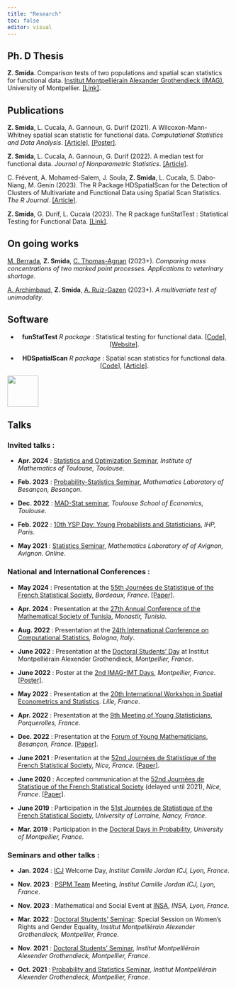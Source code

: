```yaml
---
title: "Research"
toc: false
editor: visual
---
```


## Ph. D Thesis
**Z. Smida**. Comparison tests of two populations and spatial scan statistics for functional data. [Institut Montpelliérain Alexander Grothendieck (IMAG)](https://imag.umontpellier.fr/#:~:text=L'Institut%20Montpelli%C3%A9rain%20Alexander%20Grothendieck,de%20l'Universit%C3%A9%20de%20Montpellier.), University of Montpellier. [\[Link\]](https://theses.hal.science/tel-04604008).



## Publications

**Z. Smida**, L. Cucala, A. Gannoun, G. Durif (2021). A Wilcoxon-Mann-Whitney spatial scan statistic for functional data. *Computational Statistics and Data Analysis*. [\[Article\]](https://www.sciencedirect.com/science/article/abs/pii/S0167947321002127?via%3Dihub), [\[Poster\]](poster_scan_ZS.pdf).

**Z. Smida**, L. Cucala, A. Gannoun, G. Durif (2022). A median test for functional data. *Journal of Nonparametric Statistics*. [\[Article\]](https://www.tandfonline.com/doi/full/10.1080/10485252.2022.2064997).

C. Frévent, A. Mohamed-Salem, J. Soula, **Z. Smida**, L. Cucala, S. Dabo-Niang, M. Genin (2023). The R Package HDSpatialScan for the Detection of Clusters of Multivariate and Functional Data using Spatial Scan Statistics. *The R Journal*. [\[Article\]](https://journal.r-project.org/articles/RJ-2022-045/).

**Z. Smida**, G. Durif, L. Cucala (2023). The R package funStatTest : Statistical Testing for Functional Data. [\[Link\]](https://cloud.r-project.org/web/packages/funStatTest/index.html).

## On going works

[M. Berrada](https://www.researchgate.net/profile/Mehdi-Berrada), **Z. Smida**, [C. Thomas-Agnan](https://www.tse-fr.eu/fr/people/christine-thomas-agnan) (2023+). *Comparing mass concentrations of two marked point processes. Applications to veterinary shortage*.

[A. Archimbaud](https://aurore-archimbaud.netlify.app/about/), **Z. Smida**, [A. Ruiz-Gazen](https://www.tse-fr.eu/fr/people/anne-ruiz-gazen) (2023+). *A multivariate test of unimodality*.

## Software 

:::: {layout="[ 80, 20 ]"}

::: {#first-column style="text-align: center;"}


- **funStatTest** *R package* : Statistical testing for functional data. [\[Code\]](https://cloud.r-project.org/web/packages/funStatTest/index.html),   [\[Website\]](https://gdurif.pages.math.cnrs.fr/funStatTest/).

- **HDSpatialScan** *R package* : Spatial scan statistics for functional data. [\[Code\]](https://cran.r-project.org/web/packages/HDSpatialScan/index.html), [\[Article\]](https://journal.r-project.org/articles/RJ-2022-045/).
:::

::: {#second-column}
![](rlogo.png){style="height: 70px;"}
:::
::::

## Talks 

### Invited talks :

-   **Apr. 2024** : [Statistics and Optimization Seminar](https://indico.math.cnrs.fr/category/474/), *Institute of Mathematics of Toulouse, Toulouse*.

-   **Feb. 2023** : [Probability-Statistics Seminar](https://lmb.univ-fcomte.fr/Planning-des-seminaires-2023-2024), *Mathematics Laboratory of Besançon, Besançon*.

-   **Dec. 2022** : [MAD-Stat seminar](https://www.tse-fr.eu/fr/events/seminars), *Toulouse School of Economics, Toulouse*.

-   **Feb. 2022** : [10th YSP Day: Young Probabilists and Statisticians](https://www.sfds.asso.fr/fr/jeunes_statisticiens/manifestations/journees_ysp/563-archive_ysp/), *IHP, Paris*.

-   **May 2021** : [Statistics Seminar](https://math.univ-avignon.fr/seminaires/seminaire-de-statistique/), *Mathematics Laboratory of of Avignon, Avignon*. *Online*.


### National and International Conferences : 

- **May 2024** : Presentation at the [55th Journées de Statistique of the French Statistical Society](https://jds2024.sciencesconf.org/resource/page/id/1), *Bordeaux, France*. [\[Paper\]](https://hal.science/hal-04579217).

- **Apr. 2024** : Presentation at the [27th Annual Conference of the Mathematical Society of Tunisia](https://tms.rnu.tn/colloques/colloque-annuel/), *Monastir, Tunisia*.

- **Aug. 2022** : Presentation at the [24th International Conference on Computational Statistics](http://www.compstat2022.org/#:~:text=COMPSTAT%202022&text=The%2024th%20International%20Conference%20on,be%20given%20during%20the%20conference.), *Bologna, Italy*.

- **June 2022** : Presentation at the [Doctoral Students' Day](https://imag.umontpellier.fr/?page_id=625&idsem=596) at Institut Montpelliérain Alexender Grothendieck, *Montpellier, France*. 

- **June 2022** : Poster at the [2nd IMAG-IMT Days](https://imag-imt-2020.sciencesconf.org/), *Montpellier, France*. [\[Poster\]](poster_scan_ZS.pdf).

- **May 2022** : Presentation at the [20th International Workshop in Spatial Econometrics and Statistics](https://sew2022.sciencesconf.org/?lang=en). *Lille, France*. 

- **Apr. 2022** : Presentation at the [9th Meeting of Young Statisticians](https://rjs2022.sciencesconf.org/?lang=fr), *Porquerolles, France*.

- **Dec. 2022** : Presentation at the [Forum of Young Mathematicians](https://jmb2021.sciencesconf.org/), *Besançon, France*. [\[Paper\]](https://hal.science/hal-03476841).

- **June 2021** : Presentation at the [52nd Journées de Statistique of the French Statistical Society](https://jds2021.sciencesconf.org/), *Nice, France*. [\[Paper\]](https://hal.science/hal-03306716).

- **June 2020** : Accepted communication at the [52nd Journées de Statistique of the French Statistical Society](https://jds2020.sciencesconf.org/) (delayed until 2021), *Nice, France*. [\[Paper\]](https://hal.science/hal-03658724).

- **June 2019** : Participation in the [51st Journées de Statistique of the French Statistical Society](http://www.jds2019.sfds.asso.fr/), *University of Lorraine, Nancy, France*. 

- **Mar. 2019** : Participation in the [Doctoral Days in Probability](https://indico.math.cnrs.fr/event/4213/), *University of Montpellier, France*.

### Seminars and other talks : 

- **Jan. 2024** : [ICJ](https://math.univ-lyon1.fr/icj/) Welcome Day, *Institut Camille Jordan ICJ, Lyon, France*. 

- **Nov. 2023** : [PSPM Team](https://math.univ-lyon1.fr/icj/probabilites-statistique-physique-mathematique/) Meeting, *Institut Camille Jordan ICJ, Lyon, France*.

- **Nov. 2023** : Mathematical and Social Event at [INSA](https://poledemaths.insa-lyon.fr/), *INSA, Lyon, France*.

- **Mar. 2022** : [Doctoral Students' Seminar](https://imag.umontpellier.fr/?page_id=625&idsem=596): Special Session on Women's Rights and Gender Equality, *Institut Montpelliérain Alexender Grothendieck, Montpellier, France*.

- **Nov. 2021** : [Doctoral Students' Seminar](https://imag.umontpellier.fr/?page_id=625&idsem=596), *Institut Montpelliérain Alexender Grothendieck, Montpellier, France*.

- **Oct. 2021** : [Probability and Statistics Seminar](https://imag.umontpellier.fr/?page_id=625&idsem=13), *Institut Montpelliérain Alexender Grothendieck, Montpellier, France*.




